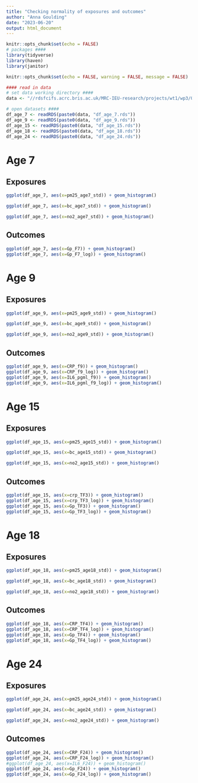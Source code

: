 ```yaml
---
title: "Checking normality of exposures and outcomes"
author: "Anna Goulding"
date: "2023-06-20"
output: html_document
---
```



```r
knitr::opts_chunk$set(echo = FALSE)
# packages ####
library(tidyverse)
library(haven)
library(janitor)
```


```r
knitr::opts_chunk$set(echo = FALSE, warning = FALSE, message = FALSE)

#### read in data 
# set data working directory ####
data <- "//rdsfcifs.acrc.bris.ac.uk/MRC-IEU-research/projects/wt1/wp3/037/working/data/"

# open datasets ####
df_age_7 <- readRDS(paste0(data, "df_age_7.rds"))
df_age_9 <- readRDS(paste0(data, "df_age_9.rds"))
df_age_15 <- readRDS(paste0(data, "df_age_15.rds"))
df_age_18 <- readRDS(paste0(data, "df_age_18.rds"))
df_age_24 <- readRDS(paste0(data, "df_age_24.rds"))
```


# Age 7
## Exposures

```r
ggplot(df_age_7, aes(x=pm25_age7_std)) + geom_histogram()

ggplot(df_age_7, aes(x=bc_age7_std)) + geom_histogram()

ggplot(df_age_7, aes(x=no2_age7_std)) + geom_histogram()
```

## Outcomes

```r
ggplot(df_age_7, aes(x=Gp_F7)) + geom_histogram()
ggplot(df_age_7, aes(x=Gp_F7_log)) + geom_histogram()

```

# Age 9
## Exposures

```r
ggplot(df_age_9, aes(x=pm25_age9_std)) + geom_histogram()

ggplot(df_age_9, aes(x=bc_age9_std)) + geom_histogram()

ggplot(df_age_9, aes(x=no2_age9_std)) + geom_histogram()
```

## Outcomes

```r
ggplot(df_age_9, aes(x=CRP_f9)) + geom_histogram()
ggplot(df_age_9, aes(x=CRP_f9_log)) + geom_histogram()
ggplot(df_age_9, aes(x=IL6_pgml_f9)) + geom_histogram()
ggplot(df_age_9, aes(x=IL6_pgml_f9_log)) + geom_histogram()

```

# Age 15
## Exposures

```r
ggplot(df_age_15, aes(x=pm25_age15_std)) + geom_histogram()

ggplot(df_age_15, aes(x=bc_age15_std)) + geom_histogram()

ggplot(df_age_15, aes(x=no2_age15_std)) + geom_histogram()
```

## Outcomes

```r

ggplot(df_age_15, aes(x=crp_TF3)) + geom_histogram()
ggplot(df_age_15, aes(x=crp_TF3_log)) + geom_histogram()
ggplot(df_age_15, aes(x=Gp_TF3)) + geom_histogram()
ggplot(df_age_15, aes(x=Gp_TF3_log)) + geom_histogram()

```

# Age 18
## Exposures

```r
ggplot(df_age_18, aes(x=pm25_age18_std)) + geom_histogram()

ggplot(df_age_18, aes(x=bc_age18_std)) + geom_histogram()

ggplot(df_age_18, aes(x=no2_age18_std)) + geom_histogram()
```

## Outcomes

```r
ggplot(df_age_18, aes(x=CRP_TF4)) + geom_histogram()
ggplot(df_age_18, aes(x=CRP_TF4_log)) + geom_histogram()
ggplot(df_age_18, aes(x=Gp_TF4)) + geom_histogram()
ggplot(df_age_18, aes(x=Gp_TF4_log)) + geom_histogram()

```

# Age 24
## Exposures

```r
ggplot(df_age_24, aes(x=pm25_age24_std)) + geom_histogram()

ggplot(df_age_24, aes(x=bc_age24_std)) + geom_histogram()

ggplot(df_age_24, aes(x=no2_age24_std)) + geom_histogram()
```

## Outcomes

```r
ggplot(df_age_24, aes(x=CRP_F24)) + geom_histogram()
ggplot(df_age_24, aes(x=CRP_F24_log)) + geom_histogram()
#ggplot(df_age_24, aes(x=IL6_F24)) + geom_histogram()
ggplot(df_age_24, aes(x=Gp_F24)) + geom_histogram()
ggplot(df_age_24, aes(x=Gp_F24_log)) + geom_histogram()

```